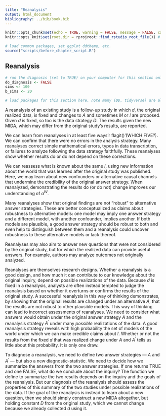 ```yaml
---
title: "Reanalysis"
output: html_document
bibliography: ../bib/book.bib 
---
```


<!-- note do_bookdown is set in index.rmd, so we know if you're running just this .Rmd or compiling the book-->
```r
knitr::opts_chunk$set(echo = TRUE, warning = FALSE, message = FALSE, cache = FALSE)
knitr::opts_knit$set(root.dir = rprojroot::find_rstudio_root_file()) # files are all relative to RStudio project home
```

```r
# load common packages, set ggplot ddtheme, etc.
source("scripts/before_chapter_script.R")
```

<!-- start post here, do not edit above -->

## Reanalysis

<!-- make sure to rename the section title below -->

```r
# run the diagnosis (set to TRUE) on your computer for this section only before pushing to Github. no diagnosis will ever take place on github.
do_diagnosis <- FALSE
sims <- 100
b_sims <- 20
```

```r
# load packages for this section here. note many (DD, tidyverse) are already available, see scripts/package-list.R
```

A reanalysis of an existing study is a follow-up study in which $d$, the original realized data, is fixed and changes to $A$ and sometimes $M$ or $I$ are proposed. Given $d$ is fixed, so too is the data strategy $D$. The results given the new MIDA, which may differ from the original study's results, are reported. 

We can learn from reanalyses in at least five ways'r flagit()'(WHICH FIVE?). We can confirm that there were no errors in the analysis strategy. Many reanalyses correct simple mathematical errors, typos in data transcription, or failures to analyze following the data strategy faithfully. These reanalyses show whether results do or do not depend on these corrections. 

We can reassess what is known about the same $I$, using new information about the world that was learned after the original study was published. Here, we may learn about new confounders or alternative causal channels that undermine the credibility of the original answer strategy. When reanalyzed, demonstrating the results do (or do not) change improves our understanding of $a^W$. 

Many reanalyses show that original findings are not "robust" to alternative answer strategies. These are better conceptualized as claims about robustness to alternative models: one model may imply one answer strategy and a different model, with another confounder, implies another. If both models are plausible, a good answer strategy should be robust to both and even help to distinguish between them and a reanalysis could uncover robustness to these alternative models or lack thereof. 

Reanalyses may also aim to answer new questions that were not considered by the original study, but for which the realized data can provide useful answers. For example, authors may analyze outcomes not originally analyzed.

Reanalyses are themselves research designs. Whether a reanalysis is a good design, and how much it can contribute to our knowledge about the original inquiry, depend on possible realizations of the data. Because $d$ is fixed in a reanalysis, analysts are often instead tempted to judge the reanalysis based on whether it overturns or confirms the results of the original study. A successful reanalysis in this way of thinking demonstrates, by showing that the original results are changed under an alternative $A$, that the results are not robust to other plausible models. This way of thinking can lead to incorrect assessments of reanalyses. We need to consider what answers would obtain under the original answer strategy $A$ and the reanalysis strategy $A^{\prime}$ under many *possible* realizations of the data. A good reanalysis strategy reveals with high probability the set of models of the world under which we can make credible claims about $I$. Whether or not the results from the fixed $d$ that was realized change under $A$ and $A^{\prime}$ tells us little about this probability. It is only one draw. 

To diagnose a reanalysis, we need to define two answer strategies --- $A$ and $A^{\prime}$ --- but also a new diagnostic-statistic. We need to decide how we summarize the answers from the two answer strategies. If one returns TRUE and one FALSE, what do we conclude about the inquiry? The function we define to summarize the two results depends on the inquiry and the goals of the reanalysis. But our diagnosis of the reanalysis should assess the properties of this summary of the two studies under possible realizations of the data. If the goal of the reanalysis is instead to learn about a new question, then we should simply construct a new MIDA altogether, but holding constant $D$ from the original study, which we cannot change because we already collected $d$ using it.

<!-- how do we update from the reanalysis research design (the original design plus the reanalysis of d)? -->
<!-- -- the design is the research design from before with two sets of estimates from two different A's -->
<!-- -- need an aggregation function (decisionmaking function) that converts the two sets of results into a decision or posterior -->

<!-- what can be learned from reanalysis? -->
<!-- (1) confirm there were not errors (consider changing A only) -->
<!-- (2) reassess what is known about the same inquiry, using new information about the world (change M, change A to suit new M) -->
<!-- (3) learn something new from the data about another node or edge or a different summary about the same ones (change I and possibly A to match it; possibly M if a node was missing; possibly add data) -->
<!-- (4) assess "robustness" of findings - point to discussion of this in answer strategy (or move it here) (change A) -->
<!-- (5) update M based on new research and assess what d can tell us from this study (change M and possibly I, possibly A to fit changed M and I) -->

<!-- how can we assess the properties of a *reanalysis*? diagnose changed MIDA. important to not condition on d, the design includes the actual D, and we need to consider what results d' we would get from the reanalysis under different realizations of D. -->

<!-- there are now two A's, so need to specify a decision function about how to integrate the two findings. this could be throw away the old a, or combine them in some way. if it's a "robustness" to alternative A, then you may want to combine not throw out for example. it's crucial to specify how you do that, that's part of the answer strategy. -->

<!-- ## Example -->

<!-- Knox, Lowe, and Mummolo (2020) (https://www.cambridge.org/core/journals/american-political-science-review/article/administrative-records-mask-racially-biased-policing/66BC0F9998543868BB20F241796B79B8) study the statistical biases that accompany estimates of racial bias in police use of force when presence in the dataset (being stopped by police) is conditioned on an outcome that is a downstream consequence of race. They show the estimate is not identified unless additional modelling assumptions are brought to bear. -->

<!-- Gaebler et al. (2020) (https://5harad.com/papers/post-treatment-bias.pdf) study the same question and make such modeling assumptions (subset ignorability, definition 2). -->

<!-- In a twitter thread (https://twitter.com/jonmummolo/status/1275790509647241222?s=20), Mummolo shows the three DAGs that are compatible with subset ignorability. We agree with Mummolo that these DAGs assume away causal paths that are very plausible. -->

<!-- ![DAG](figures/mummolo_dag.png) -->

<!-- This document provides a design declaration for this setting and shows how estimates of the controlled direct effect (effect of race on force among the stopped) are biased unless those paths are set to zero by assumption. -->

<!-- Design Declaration -->

<!-- There are four variables: (D: minority, M: stop, U: suspicion (unobserved), Y: force) and five paths: -->

<!-- ```{r} -->
<!-- D_M = 1 # effect of minority on stop -->
<!-- U_M = 1 # effect of suspicion on stop -->
<!-- D_Y = 1 # effect of minority on force -->
<!-- U_Y = 1 # effect of suspicion on force -->
<!-- M_Y = 1 # effect of stop on force -->
<!-- ``` -->

<!-- This basic design allows all five paths. -->

<!-- ```{r} -->
<!-- design_1 <- -->
<!--   declare_population(N = 1000, -->
<!--                      D = rbinom(N, size = 1, prob = 0.5), -->
<!--                      U = rnorm(N)) + -->
<!--   declare_potential_outcomes(M ~ rbinom(N, size = 1, prob = pnorm(D_M * -->
<!--                                                                     D + U_M * U)), -->
<!--                              assignment_variable = "D") + -->
<!--   reveal_outcomes(M, D) + -->
<!--   declare_potential_outcomes(Y ~ rnorm(N, D_Y * D + M_Y * M + U_Y * U), -->
<!--                              conditions = list(D = c(0, 1), M = c(0, 1))) + -->
<!--   reveal_outcomes(outcome_variables = "Y", -->
<!--                  assignment_variables = c("D", "M")) + -->
<!--   declare_estimand(CDE = mean(Y_D_1_M_1 - Y_D_0_M_1)) + -->
<!--   declare_estimator(Y ~ D, subset = M == 1, estimand = "CDE") -->
<!-- ``` -->

<!-- We redesign the design 3 times, removing one path at a time, then simulate all four designs. -->

<!-- ```{r, message=FALSE} -->
<!-- # no effect of D on M -->
<!-- design_2 <- redesign(design_1, D_M = 0) -->

<!-- # no effect of U on M -->
<!-- design_3 <- redesign(design_1, U_M = 0) -->

<!-- # no effect of U on Y -->
<!-- design_4 <- redesign(design_1, U_Y = 0) -->
<!-- ``` -->

<!-- This chunk is set to `echo = TRUE` and `eval = do_diagnosis` -->
<!-- ```{r, eval = do_diagnosis & !exists("do_bookdown")} -->
<!-- simulations <- simulate_designs(design_1, design_2, design_3, design_4, sims = sims) -->
<!-- ``` -->

<!-- Right after you do simulations, you want to save the simulations rds. -->

<!-- ```{r, echo = FALSE, purl = FALSE} -->
<!-- # figure out where the dropbox path is, create the directory if it doesn't exist, and name the RDS file -->
<!-- rds_file_path <- paste0(get_dropbox_path("policing"), "/simulations_policing.RDS") -->
<!-- if (do_diagnosis & !exists("do_bookdown")) { -->
<!--   write_rds(simulations, path = rds_file_path) -->
<!-- } -->
<!-- simulations <- read_rds(rds_file_path) -->
<!-- ``` -->


<!-- ```{r, echo=FALSE, message = FALSE} -->

<!-- simulations <- -->
<!--   simulations %>% -->
<!--   mutate(`Assumed DAG` = factor( -->
<!--     design_label, -->
<!--     levels = c("design_1", "design_2", "design_3", "design_4"), -->
<!--     labels = c( -->
<!--       "All paths possible", -->
<!--       "no effect of D on M", -->
<!--       "no effect of U on M", -->
<!--       "no effect of U on Y" -->
<!--     ) -->
<!--   )) -->

<!-- summary_df <- -->
<!--   simulations %>% -->
<!--   group_by(`Assumed DAG`) %>% -->
<!--   summarise( -->
<!--     mean_estimand = mean(estimand), -->
<!--     mean_estimate = mean(estimate), -->
<!--     bias = mean(estimate - estimand) -->
<!--   ) %>% -->
<!--   pivot_longer(cols = c("mean_estimand", "mean_estimate")) -->
<!-- ``` -->

<!-- This plot confirms that unless one of those implausible assumptions hold, estimates of the CDE are biased. -->

<!-- ```{r, echo=FALSE} -->
<!-- ggplot(simulations, aes(estimate)) + -->
<!--   geom_histogram(bins = 50) + -->
<!--   geom_vline(data = summary_df, aes(xintercept = value, color = name)) + -->
<!--   facet_wrap(~`Assumed DAG`) + -->
<!--   xlab("Simulated CDE estimates") + -->
<!--   theme_bw() + -->
<!--   theme(legend.position = "bottom", -->
<!--         strip.background = element_blank(), -->
<!--         axis.title.y = element_blank(), -->
<!--         legend.title = element_blank()) -->
<!-- ``` -->

<!-- ### Grab bag -->

<!-- - @Clemens2017 on taxonomy of these kinds of efforts -->
<!-- - if you're going to use d to learn about a different M for a different I, you need to understand their D -->

